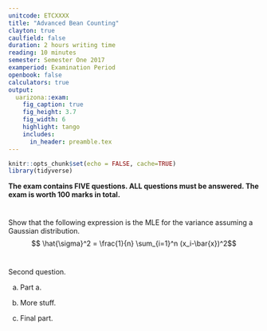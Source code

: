 ```yaml
---
unitcode: ETCXXXX
title: "Advanced Bean Counting"
clayton: true
caulfield: false
duration: 2 hours writing time
reading: 10 minutes
semester: Semester One 2017
examperiod: Examination Period
openbook: false
calculators: true
output: 
  uarizona::exam:
    fig_caption: true
    fig_height: 3.7
    fig_width: 6
    highlight: tango
    includes:
      in_header: preamble.tex
---
```



```r
knitr::opts_chunk$set(echo = FALSE, cache=TRUE)
library(tidyverse)
```

**The exam contains FIVE questions. ALL questions must be answered. The exam is worth 100 marks in total.**

\vspace*{2cm}


# 

Show that the following expression is the MLE for the variance assuming a Gaussian distribution.
$$ \hat{\sigma}^2 = \frac{1}{n} \sum_{i=1}^n (x_i-\bar{x})^2$$

\marks{20}

# 

Second question.

(a)

    Part a. \marks{4}

(b) More stuff. \marks{10}

(c) Final part. \marks{6}

